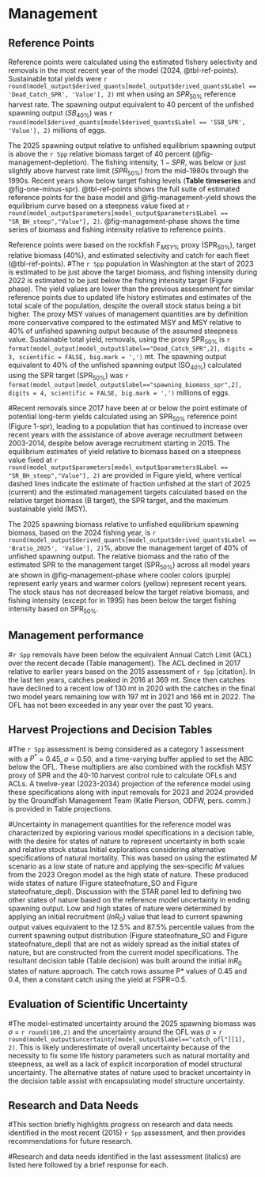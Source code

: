 # Management 

## Reference Points

Reference points were calculated using the estimated fishery selectivity and removals in the most recent year of the model (2024, @tbl-ref-points). Sustainable total yields  were `r round(model_output$derived_quants[model_output$derived_quants$Label == 'Dead_Catch_SPR', 'Value'], 2)` mt when using an $SPR_{50\%}$ reference harvest rate. The spawning output equivalent to 40 percent of the unfished spawning output ($SB_{40\%}$) was `r round(model$derived_quants[model$derived_quants$Label == 'SSB_SPR', 'Value'], 2)` millions of eggs. 

The 2025 spawning output relative to unfished equilibrium spawning output is above the `r Spp` relative biomass target of 40 percent (@fig-management-depletion). The fishing intensity, $1-SPR$, was below or just slightly above harvest rate limit ($SPR_{50\%}$) from the mid-1980s through the 1990s. Recent years show below target fishing levels (**Table timeseries** and @fig-one-minus-spr). @tbl-ref-points shows the full suite of estimated reference points for the base model and @fig-management-yield shows the equilibrium curve based on a steepness value fixed at `r round(model_output$parameters[model_output$parameters$Label == "SR_BH_steep","Value"], 2)`. @fig-management-phase shows the time series of biomass and fishing intensity relative to reference points.

Reference points were based on the rockfish $\text{F}_{MSY\%}$ proxy ($\text{SPR}_{50\%}$), target relative biomass (40%), and estimated selectivity and catch for each fleet (@tbl-ref-points). 
#The `r Spp` population in Washington at the start of 2023 is estimated to be just above the target biomass, and fishing intensity during 2022 is estimated to be just below the fishing intensity target (Figure phase). The yield values are lower than the previous assessment for similar reference points due to updated life history estimates and estimates of the total scale of the population, despite the overall stock status being a bit higher.
The proxy MSY values of management quantities are by definition more conservative compared to the estimated MSY and MSY relative to 40% of unfished spawning output because of the assumed steepness value. Sustainable total yield, removals, using the proxy $\text{SPR}_{50\%}$ is `r format(model_output[model_output$label=="Dead_Catch_SPR",2], digits = 3, scientific = FALSE, big.mark = ',')` mt. The spawning output equivalent to 40% of the unfished spawning output ($\text{SO}_{40\%}$) calculated using the SPR target ($\text{SPR}_{50\%}$) was `r format(model_output[model_output$label=="spawning_biomass_spr",2], digits = 4, scientific = FALSE, big.mark = ',')` millions of eggs. 

#Recent removals since 2017 have been at or below the point estimate of potential long-term yields calculated using an $\text{SPR}_{50\%}$ reference point (Figure 1-spr), leading to a  population that has continued to increase over recent years with the assistance of above average recruitment between 2003-2014, despite below average recruitment starting in 2015. The equilibrium estimates of yield relative to biomass based on a steepness value fixed at `r round(model_output$parameters[model_output$parameters$Label == "SR_BH_steep","Value"], 2)` are provided in Figure yield, where vertical dashed lines indicate the estimate of fraction unfished at the start of 2025 (current) and the estimated management targets calculated based on the relative target biomass (B target), the SPR target, and the maximum sustainable yield (MSY). 

The 2025 spawning biomass relative to unfished equilibrium spawning biomass, based on the 2024 fishing year, is `r round(model_output$derived_quants[model_output$derived_quants$Label == 'Bratio_2025', 'Value'], 2)`%, above the management target of 40% of unfished spawning output. The relative biomass and the ratio of the estimated SPR to the management target ($\text{SPR}_{50\%}$) across all model years are shown in @fig-management-phase where cooler colors (purple) represent early years and warmer colors (yellow) represent recent years. The stock staus has not decreased below the target relative biomass, and fishing intensity (except for in 1995) has been below the target fishing intensity based on $\text{SPR}_{50\%}$.

## Management performance

#`r Spp` removals have been below the equivalent Annual Catch Limit (ACL) over the recent decade (Table management). The ACL declined in 2017 relative to earlier years based on the 2015 assessment of `r Spp` [citation]. In the last ten years, catches peaked in 2016 at 369 mt. Since then catches have declined to a recent low of 130 mt in 2020 with the catches in the final two model years remaining low with 197 mt in 2021 and 166 mt in 2022. The OFL has not been exceeded in any year over the past 10 years.


## Harvest Projections and Decision Tables

#The `r Spp` assessment is being considered as a category 1 assessment with a $P^*$ = 0.45, $\sigma$ = 0.50, and a time-varying buffer applied to set the ABC below the OFL. These multipliers are also combined with the rockfish MSY proxy of SPR\textsubscript{50} and the 40-10 harvest control rule to calculate OFLs and ACLs. A twelve-year (2023-2034) projection of the reference model using these specifications along with input removals for 2023 and 2024 provided by the Groundfish Management Team (Katie Pierson, ODFW, pers. comm.) is provided in Table projections. 

#Uncertainty in management quantities for the reference model was characterized by exploring various model specifications in a decision table, with the desire for states of nature to represent uncertainty in both scale and relative stock status  Initial explorations considering alternative specifications of natural mortality. This was based on using the estimated $M$ scenario as a low state of nature and applying the sex-specific $M$ values from the 2023 Oregon model as the high state of nature. These produced wide states of nature (Figure stateofnature_SO and Figure stateofnature_depl). Discussion with the STAR panel led to defining two other states of nature based on the reference model uncertainty in ending spawning output. Low and high states of nature were determined by applying an initial recruitment ($lnR_0$) value that lead to current spawning output values equivalent to the 12.5% and 87.5% percentile values from the current spawning output distribution (Figure stateofnature_SO and Figure stateofnature_depl) that are not as widely spread as the initial states of nature, but are constructed from the current model specifications. The resultant decision table (Table decision) was built around the initial $lnR_0$ states of nature approach. The catch rows assume P* values of 0.45 and 0.4, then a constant catch using the yield at FSPR=0.5.


## Evaluation of Scientific Uncertainty

#The model-estimated uncertainty around the 2025 spawning biomass was $\sigma$ = `r round(100,2)` and the uncertainty around the OFL was $\sigma$ = `r round(model_output$uncertainty[model_output$label=="catch_ofl"][1], 2)`. This is likely underestimate of overall uncertainty because of the necessity to fix some life history parameters such as natural mortality and steepness, as well as a lack of explicit incorporation of model structural uncertainty. The alternative states of nature used to bracket uncertainty in the decision table assist with encapsulating model structure uncertainty.

## Research and Data Needs

#This section briefly highlights progress on research and data needs identified in the most recent (2015) `r Spp` assessment, and then provides recommendations for future research.

#Research and data needs identified in the last assessment (italics) are listed here followed by a brief response for each.
